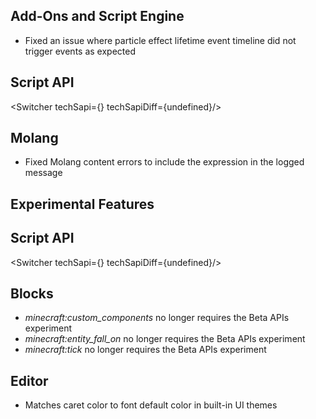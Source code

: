 



## **Add-Ons and Script Engine**

-   Fixed an issue where particle effect lifetime event timeline did not trigger events as expected


## **Script API**

<Switcher techSapi={<TechSapiStable/>} techSapiDiff={undefined}/>

## **Molang**

-   Fixed Molang content errors to include the expression in the logged message  
      
    




<h2 className="experimental_divider">Experimental Features</h2>





## **Script API**

<Switcher techSapi={<TechSapiExp/>} techSapiDiff={undefined}/>

## **Blocks**

-   _minecraft:custom\_components_ no longer requires the Beta APIs experiment
-   _minecraft:entity\_fall\_on_ no longer requires the Beta APIs experiment
-   _minecraft:tick_ no longer requires the Beta APIs experiment

## **Editor**

-   Matches caret color to font default color in built-in UI themes